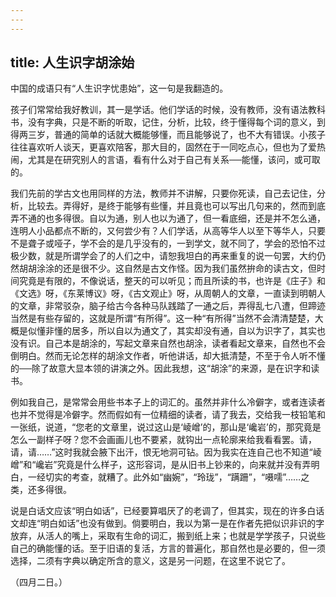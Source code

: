 ```yaml
---
---
---
```

title: 人生识字胡涂始
---



中国的成语只有“人生识字忧患始”，这一句是我翻造的。

孩子们常常给我好教训，其一是学话。他们学话的时候，没有教师，没有语法教科书，没有字典，只是不断的听取，记住，分析，比较，终于懂得每个词的意义，到得两三岁，普通的简单的话就大概能够懂，而且能够说了，也不大有错误。小孩子往往喜欢听人谈天，更喜欢陪客，那大目的，固然在于一同吃点心，但也为了爱热闹，尤其是在研究别人的言语，看有什么对于自己有关系──能懂，该问，或可取的。

我们先前的学古文也用同样的方法，教师并不讲解，只要你死读，自己去记住，分析，比较去。弄得好，是终于能够有些懂，并且竟也可以写出几句来的，然而到底弄不通的也多得很。自以为通，别人也以为通了，但一看底细，还是并不怎么通，连明人小品都点不断的，又何尝少有？人们学话，从高等华人以至下等华人，只要不是聋子或哑子，学不会的是几乎没有的，一到学文，就不同了，学会的恐怕不过极少数，就是所谓学会了的人们之中，请恕我坦白的再来重复的说一句罢，大约仍然胡胡涂涂的还是很不少。这自然是古文作怪。因为我们虽然拚命的读古文，但时间究竟是有限的，不像说话，整天的可以听见；而且所读的书，也许是《庄子》和《文选》呀，《东莱博议》呀，《古文观止》呀，从周朝人的文章，一直读到明朝人的文章，非常驳杂，脑子给古今各种马队践踏了一通之后，弄得乱七八遭，但蹄迹当然是有些存留的，这就是所谓“有所得”。这一种“有所得”当然不会清清楚楚，大概是似懂非懂的居多，所以自以为通文了，其实却没有通，自以为识字了，其实也没有识。自己本是胡涂的，写起文章来自然也胡涂，读者看起文章来，自然也不会倒明白。然而无论怎样的胡涂文作者，听他讲话，却大抵清楚，不至于令人听不懂的──除了故意大显本领的讲演之外。因此我想，这“胡涂”的来源，是在识字和读书。

例如我自己，是常常会用些书本子上的词汇的。虽然并非什么冷僻字，或者连读者也并不觉得是冷僻字。然而假如有一位精细的读者，请了我去，交给我一枝铅笔和一张纸，说道，“您老的文章里，说过这山是‘崚嶒’的，那山是‘巉岩’的，那究竟是怎么一副样子呀？您不会画画儿也不要紧，就钩出一点轮廓来给我看看罢。请，请，请……”这时我就会腋下出汗，恨无地洞可钻。因为我实在连自己也不知道“崚嶒”和“巉岩”究竟是什么样子，这形容词，是从旧书上钞来的，向来就并没有弄明白，一经切实的考查，就糟了。此外如“幽婉”，“玲珑”，“蹒跚”，“嗫嚅”……之类，还多得很。

说是白话文应该“明白如话”，已经要算唱厌了的老调了，但其实，现在的许多白话文却连“明白如话”也没有做到。倘要明白，我以为第一是在作者先把似识非识的字放弃，从活人的嘴上，采取有生命的词汇，搬到纸上来；也就是学学孩子，只说些自己的确能懂的话。至于旧语的复活，方言的普遍化，那自然也是必要的，但一须选择，二须有字典以确定所含的意义，这是另一问题，在这里不说它了。

（四月二日。）